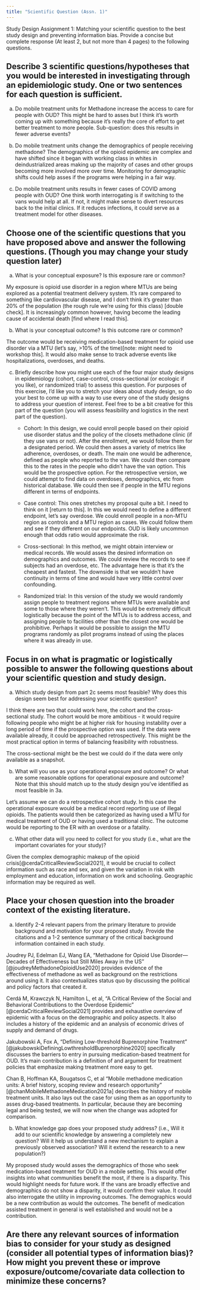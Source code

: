 ```yaml
---
title: "Scientific Question (Assn. 1)"
---
```


Study Design Assignment 1: Matching your scientific question to the best study design and preventing information bias. Provide a concise but complete response (At least 2, but not more than 4 pages) to the following questions.

## Describe 3 scientific questions/hypotheses that you would be interested in investigating through an epidemiologic study. One or two sentences for each question is sufficient.
 
a. Do mobile treatment units for Methadone increase the access to care for people with OUD? This might be hard to asses but I think it's worth coming up with something because it's really the core of effort to get better treatment to more people. Sub-question: does this results in fewer adverse events?

b. Do mobile treatment units change the demographics of people receiving methadone? The demographics of the opioid epidemic are complex and have shifted since it began with working class in whites in deindustrialized areas making up the majority of cases and other groups becoming more involved more over time. Monitoring for demographic shifts could help asses if the programs were helping in a fair way.

c. Do mobile treatment units results in fewer cases of COVID among people with OUD? One think worth interrogating is if switching to the vans would help at all. If not, it might make sense to divert resources back to the initial clinics. If it reduces infections, it could serve as a treatment model for other diseases.

## Choose one of the scientific questions that you have proposed above and answer the following questions. (Though you may change your study question later)

a. What is your conceptual exposure? Is this exposure rare or common?

My exposure is opioid use disorder in a region where MTUs are being explored as a potential treatment delivery system. It's rare compared to something like cardiovascular disease, and I don't think it's greater than 20% of the population (the rough rule we're using for this class) [double check]. It is increasingly common however, having become the leading cause of accidental death [find where I read this].

b. What is your conceptual outcome? Is this outcome rare or common?

The outcome would be receiving medication-based treatment for opioid use disorder via a MTU (let's say, >10% of the time)[note: might need to workshop this]. It would also make sense to track adverse events like hospitalizations, overdoses, and deaths.

c. Briefly describe how you might use each of the four major study designs in epidemiology (cohort, case-control, cross-sectional (or ecologic if you like), or randomized trial) to assess this question. For purposes of this exercise, I’d like you to stretch your ideas about study design, so do your best to come up with a way to use every one of the study designs to address your question of interest. Feel free to be a bit creative for this part of the question (you will assess feasibility and logistics in the next part of the question).

    - Cohort: In this design, we could enroll people based on their opioid use disorder status and the policy of the closets methadone clinic (if they use vans or not). After the enrollment, we would follow them for a designated period. We could then asses a variety of metrics like adherence, overdoses, or death. The main one would be adherence, defined as people who reported to the van. We could then compare this to the rates in the people who didn't have the van option. This would be the prospective option. For the retrospective version, we could attempt to find data on overdoses, demographics, etc from historical database. We could then see if people in the MTU regions different in terms of endpoints.

    - Case control: This ones stretches my proposal quite a bit. I need to think on it [return to this]. In this we would need to define a different endpoint, let's say overdose. We could enroll people in a non-MTU region as controls and a MTU region as cases. We could follow them and see if they different on our endpoints. OUD is likely uncommon enough that odds ratio would approximate the risk.

    - Cross-sectional: In this method, we might obtain interview or medical records. We would asses the desired information on demographics and outcomes. We could review the records to see if subjects had an overdose, etc. The advantage here is that it's the cheapest and fastest. The downside is that we wouldn't have continuity in terms of time and would have very little control over confounding.

    - Randomized trial: In this version of the study we would randomly assign people to treatment regions where MTUs were available and some to those where they weren't. This would be extremely difficult logistically because the point of the MTUs is to address access, and assigning people to facilities other than the closest one would be prohibitive. Perhaps it would be possible to assign the MTU programs randomly as pilot programs instead of using the places where it was already in use. 


## Focus in on what is pragmatic or logistically possible to answer the following questions about your scientific question and study design.

a. Which study design from part 2c seems most feasible? Why does this design seem
best for addressing your scientific question?

I think there are two that could work here, the cohort and the cross-sectional study. The cohort would be more ambitious - it would require following people who might be at higher risk for housing instability over a long period of time if the prospective option was used. If the data were available already, it could be approached retrospectively. This might be the most practical option in terms of balancing feasibility with robustness.

The cross-sectional might be the best we could do if the data were only available as a snapshot.

b. What will you use as your operational exposure and outcome? Or what are some
reasonable options for operational exposure and outcome? Note that this should
match up to the study design you’ve identified as most feasible in 3a.

Let's assume we can do a retrospective cohort study. In this case the operational exposure would be a medical record reporting use of illegal opioids. The patients would then be categorized as having used a MTU for medical treatment of OUD or having used a traditional clinic. The outcome would be reporting to the ER with an overdose or a fatality.  

c. What other data will you need to collect for you study (i.e., what are the important
covariates for your study)?

Given the complex demographic makeup of the opioid crisis[@cerdaCriticalReviewSocial2021], it would be crucial to collect information such as race and sex, and given the variation in risk with employment and education, information on work and schooling. Geographic information may be required as well.

## Place your chosen question into the broader context of the existing literature.

a. Identify 2-4 relevant papers from the primary literature to provide background and
motivation for your proposed study. Provide the citations and a 1-2 sentence
summary of the critical background information contained in each study.

Joudrey PJ, Edelman EJ, Wang EA, "Methadone for Opioid Use Disorder—Decades
of Effectiveness but Still Miles Away in the US" [@joudreyMethadoneOpioidUse2020] provides evidence of the effectiveness of methadone as well as background on the restrictions around using it. It also contextualizes status quo by discussing the political and policy factors that created it. 

Cerdá M, Krawczyk N, Hamilton L, et al, "A Critical Review of the Social and Behavioral
Contributions to the Overdose Epidemic" [@cerdaCriticalReviewSocial2021] provides and exhaustive overview of epidemic with a focus on the demographic and policy aspects. It also includes a history of the epidemic and an analysis of economic drives of supply and demand of drugs.

Jakubowski A, Fox A, "Defining Low-threshold Buprenorphine Treatment" [@jakubowskiDefiningLowthresholdBuprenorphine2020] specifically discusses the barriers to entry in pursuing medication-based treatment for OUD. It's main contribution is a definition of and argument for treatment policies that emphasize making treatment more easy to get.

Chan B, Hoffman KA, Bougatsos C, et al "Mobile methadone medication units: A brief history, scoping review and research opportunity" [@chanMobileMethadoneMedication2021a] describes the history of mobile treatment units. It also lays out the case for using them as an opportunity to asses drug-based treatments. In particular, because they are becoming legal and being tested, we will now when the change was adopted for comparison.


b. What knowledge gap does your proposed study address? (i.e., Will it add to our scientific knowledge by answering a completely new question? Will it help us understand a new mechanism to explain a previously observed association? Will it
extend the research to a new population?)

My proposed study would asses the demographics of those who seek medication-based treatment for OUD in a mobile setting. This would offer insights into what communities benefit the most, if there is a disparity. This would highlight needs for future work. If the vans are broadly effective and demographics do not show a disparity, it would confirm their value. It could also interrogate the utility in improving outcomes. The demographics would be a new contribution as would the outcomes. The benefit of medication assisted treatment in general is well established and would not be a contribution.

## Are there any relevant sources of information bias to consider for your study as designed (consider all potential types of information bias)? How might you prevent these or improve exposure/outcome/covariate data collection to minimize these concerns?